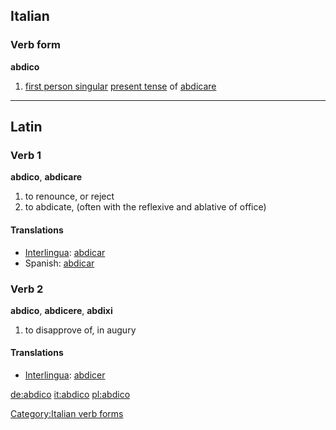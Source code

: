==Italian==

===Verb form===
'''abdico'''

# [[first person singular]]  [[present tense]] of [[abdicare]]

[[Category:Italian verb forms]]

----

==Latin==

===Verb 1===
{{rfc-header|Verb 1}}
'''abdico''', '''abdicare'''
# to renounce, or reject
# to abdicate, (often with the reflexive and ablative of office)

====Translations====
*[[Interlingua]]: [[abdicar]]
*Spanish: [[abdicar]]

===Verb 2===
'''abdico''', '''abdicere''', '''abdixi'''
# to disapprove of, in augury

====Translations====
*[[Interlingua]]: [[abdicer]]

[[de:abdico]]
[[it:abdico]]
[[pl:abdico]]